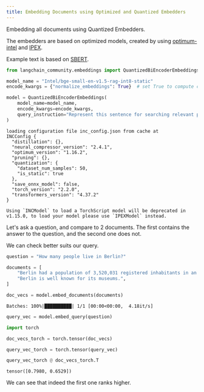 ```yaml
---
title: Embedding Documents using Optimized and Quantized Embedders
---
```


Embedding all documents using Quantized Embedders.

The embedders are based on optimized models, created by using [optimum-intel](https://github.com/huggingface/optimum-intel.git) and [IPEX](https://github.com/intel/intel-extension-for-pytorch).

Example text is based on [SBERT](https://www.sbert.net/docs/pretrained_cross-encoders.html).

```python
from langchain_community.embeddings import QuantizedBiEncoderEmbeddings

model_name = "Intel/bge-small-en-v1.5-rag-int8-static"
encode_kwargs = {"normalize_embeddings": True}  # set True to compute cosine similarity

model = QuantizedBiEncoderEmbeddings(
    model_name=model_name,
    encode_kwargs=encode_kwargs,
    query_instruction="Represent this sentence for searching relevant passages: ",
)
```

```output
loading configuration file inc_config.json from cache at
INCConfig {
  "distillation": {},
  "neural_compressor_version": "2.4.1",
  "optimum_version": "1.16.2",
  "pruning": {},
  "quantization": {
    "dataset_num_samples": 50,
    "is_static": true
  },
  "save_onnx_model": false,
  "torch_version": "2.2.0",
  "transformers_version": "4.37.2"
}

Using `INCModel` to load a TorchScript model will be deprecated in v1.15.0, to load your model please use `IPEXModel` instead.
```

Let's ask a question, and compare to 2 documents. The first contains the answer to the question, and the second one does not.

We can check better suits our query.

```python
question = "How many people live in Berlin?"
```

```python
documents = [
    "Berlin had a population of 3,520,031 registered inhabitants in an area of 891.82 square kilometers.",
    "Berlin is well known for its museums.",
]
```

```python
doc_vecs = model.embed_documents(documents)
```

```output
Batches: 100%|██████████| 1/1 [00:00<00:00,  4.18it/s]
```

```python
query_vec = model.embed_query(question)
```

```python
import torch
```

```python
doc_vecs_torch = torch.tensor(doc_vecs)
```

```python
query_vec_torch = torch.tensor(query_vec)
```

```python
query_vec_torch @ doc_vecs_torch.T
```

```output
tensor([0.7980, 0.6529])
```

We can see that indeed the first one ranks higher.
